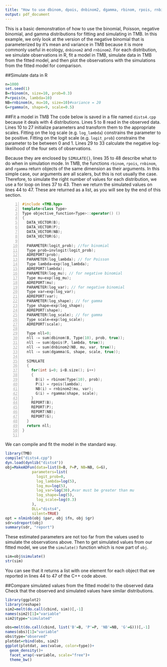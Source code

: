 ```yaml
---
title: "How to use dbinom, dpois, dnbinom2, dgamma, rbinom, rpois, rnbinom2, and rgamma in TMB"
output: pdf_document
---
```

This is a basic demonstration of how to use the binomial, Poisson, negative binomial, and gamma distributions for fitting and simulating in TMB. In this example, we only look at the version of the negative binomial that is parameterized by it's mean and variance in TMB because it is more commonly useful in ecology, `dnbinom2` and `rnbinom2`. For each distribution, we simulate observations in R, fit a model in TMB, simulate data in TMB from the fitted model, and then plot the observations with the simulations from the fitted model for comparison. 

##Simulate data in R
```r
n=1000
set.seed(1)
B=rbinom(n, size=10, prob=0.3) 
P=rpois(n, lambda=10)
NB=rnbinom(n, mu=10, size=10)#variance = 20
G=rgamma(n, shape=9, scale=0.5)
```
##Fit a model in TMB
The code below is saved in a file named `dists4.cpp` because it deals with 4 distributions. Lines 5 to 8 read in the observed data. Lines 10 to 27 initialize parameters and transform them to the appropriate scales. Fitting on the log scale (e.g. `log_lambda`) constrains the parameter to be positive. Fitting on the logit scale (e.g. `logit_prob`) constrains the parameter to be between 0 and 1. Lines 29 to 33 calculate the negative log-likelihood of the four sets of observations. 

Because they are enclosed by `SIMULATE{}`, lines 35 to 48 describe what to do when in simulation mode. In TMB, the functions `rbinom`, `rpois`, `rnbinom`, and `rgamma` return objects of the same dimension as their arguments. In this simple case, our arguments are all scalers, but this is not usually the case. Therefore, to simulate the right number of values for each distribution, we use a for loop on lines 37 to 43. Then we return the simulated values on lines 44 to 47. These are returned as a list, as you will see by the end of this section.  

```{#numCode .Cpp .numberLines}
#include <TMB.hpp>                                
template<class Type>
Type objective_function<Type>::operator() ()
{
  DATA_VECTOR(B);
  DATA_VECTOR(P);
  DATA_VECTOR(NB);
  DATA_VECTOR(G);
  
  PARAMETER(logit_prob); //for binomial
  Type prob=invlogit(logit_prob);
  ADREPORT(prob);
  PARAMETER(log_lambda); // for Poisson
  Type lambda=exp(log_lambda);
  ADREPORT(lambda);
  PARAMETER(log_mu); // for negative binomial
  Type mu=exp(log_mu);
  ADREPORT(mu);
  PARAMETER(log_var); // for negative binomial
  Type var=exp(log_var);
  ADREPORT(var);
  PARAMETER(log_shape); // for gamma
  Type shape=exp(log_shape);
  ADREPORT(shape);
  PARAMETER(log_scale); // for gamma
  Type scale=exp(log_scale);
  ADREPORT(scale);
  
  Type nll=0;
  nll -= sum(dbinom(B, Type(10), prob, true));
  nll -= sum(dpois(P, lambda, true));
  nll -= sum(dnbinom2(NB, mu, var, true));
  nll -= sum(dgamma(G, shape, scale, true));
  
  SIMULATE
  {
    for(int i=0; i<B.size(); i++)
    {
      B(i) = rbinom(Type(10), prob);
      P(i) = rpois(lambda);
      NB(i) = rnbinom2(mu, var);
      G(i) = rgamma(shape, scale);
    }
    REPORT(B);
    REPORT(P);
    REPORT(NB);
    REPORT(G);
  }
  return nll;
}


```

We can compile and fit the model in the standard way. 
```r
library(TMB)
compile("dists4.cpp")
dyn.load(dynlib("dists4"))
obj=MakeADFun(data=list(B=B, P=P, NB=NB, G=G),
            parameters=list(
              logit_prob=0,
              log_lambda=log(5),
              log_mu=log(5),
              log_var=log(30),#var must be greater than mu
              log_shape=log(5),
              log_scale=log(0.3)
            ), 
            DLL="dists4",
            silent=TRUE)
opt = nlminb(obj $par, obj $fn, obj $gr)
sdr=sdreport(obj) 
summary(sdr, "report")
```
These estimated parameters are not too far from the values used to simulate the observations above. Then to get simulated values from our fitted model, we use the `simulate()` function which is now part of `obj`.
```r
sim=obj$simulate()
str(sim)
```
You can see that it returns a list with one element for each object that we reported in lines 44 to 47 of the C++ code above. 

##Compare simulated values from the fitted model to the observed data
Check that the observed and simulated values have similar distributions.

```r
library(ggplot2)
library(reshape)
sim2=melt(do.call(cbind, sim))[,-1]
names(sim2)[1]="variable"
sim2$type="simulated"

obs=melt(do.call(cbind, list('B'=B, 'P'=P, 'NB'=NB, 'G'=G)))[,-1]
names(obs)[1]="variable"
obs$type="observed"
plotdat=rbind(obs, sim2)
ggplot(plotdat, aes(value, color=type))+
  geom_density()+
  facet_wrap(~variable, scale="free")+
  theme_bw()
```

